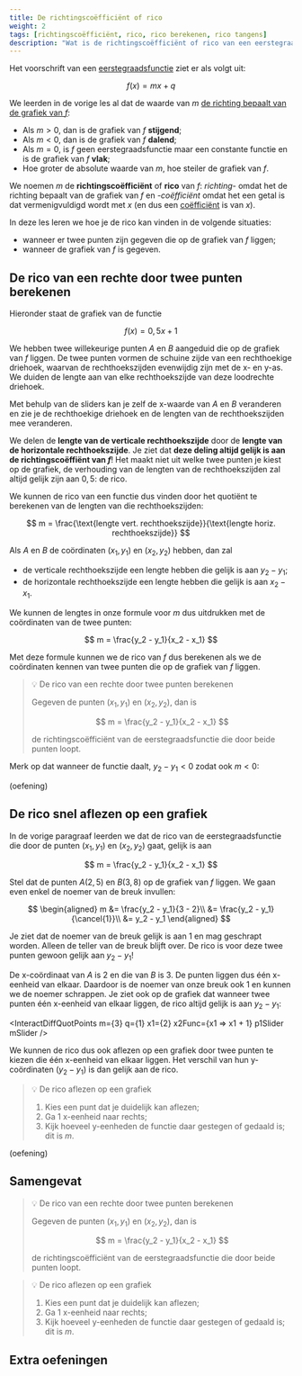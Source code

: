 ```yaml
---
title: De richtingscoëfficiënt of rico
weight: 2
tags: [richtingscoëfficiënt, rico, rico berekenen, rico tangens]
description: "Wat is de richtingscoëfficiënt of rico van een eerstegraadsfunctie en hoe kan je die rico berekenen?"
---
```


Het voorschrift van een [eerstegraadsfunctie](../intro) ziet er als volgt uit:

$$
f(x) = mx + q
$$

We leerden in de vorige les al dat de waarde van $m$ [de richting bepaalt van de grafiek van $f$](../grafiek#invloed-van-m-op-de-grafiek):

- Als $m\gt 0$, dan is de grafiek van $f$ **stijgend**;
- Als $m\lt 0$, dan is de grafiek van $f$ **dalend**;
- Als $m = 0$, is $f$ geen eerstegraadsfunctie maar een constante functie en is de grafiek van $f$ **vlak**;
- Hoe groter de absolute waarde van $m$, hoe steiler de grafiek van $f$.

We noemen $m$ de **richtingscoëfficiënt** of **rico** van $f$: *richting-* omdat het de richting bepaalt van de grafiek van $f$ en *-coëfficiënt* omdat het een getal is dat vermenigvuldigd wordt met $x$ (en dus een [coëfficiënt](../../eentermen/eenterm/#coëfficiënt-en-lettergedeelte) is van $x$).

In deze les leren we hoe je de rico kan vinden in de volgende situaties:

- wanneer er twee punten zijn gegeven die op de grafiek van $f$ liggen;
- wanneer de grafiek van $f$ is gegeven.

## De rico van een rechte door twee punten berekenen

Hieronder staat de grafiek van de functie

$$
f(x) = 0{,}5 x + 1
$$

We hebben twee willekeurige punten $A$ en $B$ aangeduid die op de grafiek van $f$ liggen. De twee punten vormen de schuine zijde van een rechthoekige driehoek, waarvan de rechthoekszijden evenwijdig zijn met de x- en y-as. We duiden de lengte aan van elke rechthoekszijde van deze loodrechte driehoek.

Met behulp van de sliders kan je zelf de x-waarde van $A$ en $B$ veranderen en zie je de rechthoekige driehoek en de lengten van de rechthoekszijden mee veranderen.


<InteractDiffQuotPoints m={0.5} q={1} x1={-1} x2={4} p1Slider p2Slider />

We delen de **lengte van de verticale rechthoekszijde** door de **lengte van de horizontale rechthoekszijde**. Je ziet dat **deze deling altijd gelijk is aan de richtingscoëffiënt van $f$**! Het maakt niet uit welke twee punten je kiest op de grafiek, de verhouding van de lengten van de rechthoekszijden zal altijd gelijk zijn aan $0{,}5$: de rico.

We kunnen de rico van een functie dus vinden door het quotiënt te berekenen van de lengten van die rechthoekszijden:

$$
m = \frac{\text{lengte vert. rechthoekszijde}}{\text{lengte horiz. rechthoekszijde}}
$$

Als $A$ en $B$ de coördinaten $(x_1, y_1)$ en $(x_2, y_2)$ hebben, dan zal

- de verticale rechthoekszijde een lengte hebben die gelijk is aan $y_2 - y_1$;
- de horizontale rechthoekszijde een lengte hebben die gelijk is aan $x_2 - x_1$.

We kunnen de lengtes in onze formule voor $m$ dus uitdrukken met de coördinaten van de twee punten:

$$
m = \frac{y_2 - y_1}{x_2 - x_1}
$$

Met deze formule kunnen we de rico van $f$ dus berekenen als we de coördinaten kennen van twee punten die op de grafiek van $f$ liggen.

> 💡 De rico van een rechte door twee punten berekenen
>
> Gegeven de punten $(x_1, y_1)$ en $(x_2, y_2)$, dan is
>
> $$
> m = \frac{y_2 - y_1}{x_2 - x_1}
> $$
>
> de richtingscoëfficiënt van de eerstegraadsfunctie die door beide punten loopt.

Merk op dat wanneer de functie daalt, $y_2 - y_1 \lt 0$ zodat ook $m\lt 0$:

<InteractDiffQuotPoints m={-2} q={1} x1={-1} x2={4} p1Slider p2Slider />

(oefening)


## De rico snel aflezen op een grafiek

In de vorige paragraaf leerden we dat de rico van de eerstegraadsfunctie die door de punten $(x_1, y_1)$ en $(x_2, y_2)$ gaat, gelijk is aan

$$
m = \frac{y_2 - y_1}{x_2 - x_1}
$$

Stel dat de punten $A(2, 5)$ en $B(3, 8)$ op de grafiek van $f$ liggen. We gaan even enkel de noemer van de breuk invullen:

$$
\begin{aligned}
m &= \frac{y_2 - y_1}{3 - 2}\\
  &= \frac{y_2 - y_1}{\cancel{1}}\\
  &= y_2 - y_1
\end{aligned}
$$

Je ziet dat de noemer van de breuk gelijk is aan $1$ en mag geschrapt worden. Alleen de teller van de breuk blijft over. De rico is voor deze twee punten gewoon gelijk aan $y_2 - y_1$!

De x-coördinaat van $A$ is $2$ en die van $B$ is $3$. De punten liggen dus één x-eenheid van elkaar. Daardoor is de noemer van onze breuk ook $1$ en kunnen we de noemer schrappen. Je ziet ook op de grafiek dat wanneer twee punten één x-eenheid van elkaar liggen, de rico altijd gelijk is aan $y_2-y_1$:

<InteractDiffQuotPoints m={3} q={1} x1={2} x2Func={x1 => x1 + 1} p1Slider mSlider />

We kunnen de rico dus ook aflezen op een grafiek door twee punten te kiezen die één x-eenheid van elkaar liggen. Het verschil van hun y-coördinaten ($y_2 - y_1$) is dan gelijk aan de rico.

> 💡 De rico aflezen op een grafiek
>
> 1. Kies een punt dat je duidelijk kan aflezen;
> 2. Ga 1 x-eenheid naar rechts;
> 3. Kijk hoeveel y-eenheden de functie daar gestegen of gedaald is; dit is $m$.


(oefening)


## Samengevat

> 💡 De rico van een rechte door twee punten berekenen
>
> Gegeven de punten $(x_1, y_1)$ en $(x_2, y_2)$, dan is
>
> $$
> m = \frac{y_2 - y_1}{x_2 - x_1}
> $$
>
> de richtingscoëfficiënt van de eerstegraadsfunctie die door beide punten loopt.

> 💡 De rico aflezen op een grafiek
>
> 1. Kies een punt dat je duidelijk kan aflezen;
> 2. Ga 1 x-eenheid naar rechts;
> 3. Kijk hoeveel y-eenheden de functie daar gestegen of gedaald is; dit is $m$.

## Extra oefeningen

